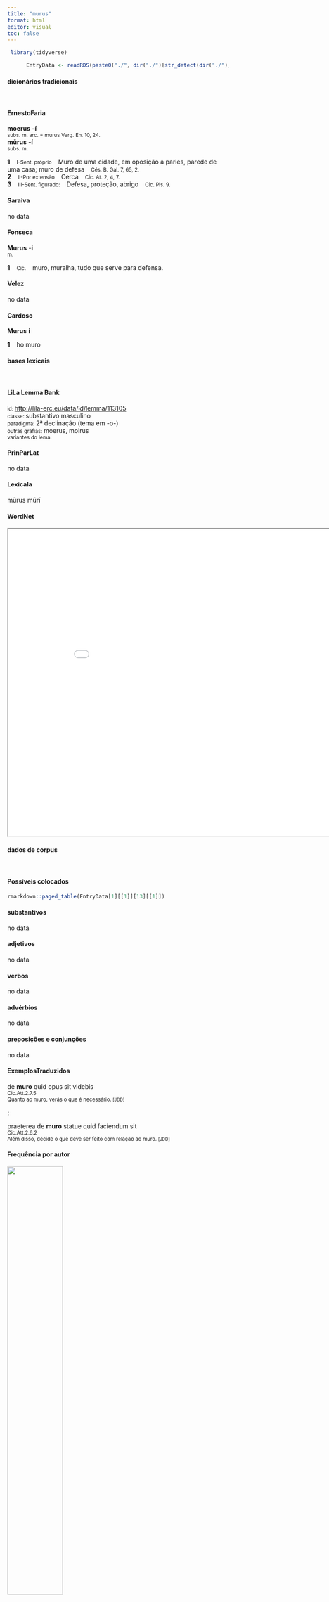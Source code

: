 ```yaml
---
title: "murus"
format: html
editor: visual
toc: false
---
```



```r
 library(tidyverse) 

      EntryData <- readRDS(paste0("./", dir("./")[str_detect(dir("./"), "_xx109-117-114-117-115xx_.rds")]))

```


#### dicionários tradicionais

&emsp;




::: panel-tabset

#### ErnestoFaria

<b>moerus</b> <b>-í</b> <br> <small>subs. m. arc. = murus Verg. En. 10, 24.</small> <br> <small></small> 
 <b>mūrus</b> <b>-í</b> <br> <small>subs. m.</small> <br> <small></small>   <p> <b>1</b> &ensp; <small>I-Sent. próprio</small> &ensp; Muro de uma cidade, em oposição a paries, parede de uma casa; muro de defesa &ensp; <small>Cés. B. Gal. 7, 65, 2.</small> <br> <b>2</b> &ensp; <small>II-Por extensão</small> &ensp; Cerca &ensp; <small>Cíc. At. 2, 4, 7.</small> <br> <b>3</b> &ensp; <small>III-Sent. figurado:</small> &ensp; Defesa, proteção, abrigo &ensp; <small>Cíc. Pis. 9.</small> </p>




#### Saraiva

no data




#### Fonseca

<b>Murus</b> -<b>i</b> <br> <small>m.</small>   <p> <b>1</b> &ensp; <small>Cic.</small> &ensp; muro, muralha, tudo que serve para defensa. </p>




#### Velez

no data




#### Cardoso

<b>Murus</b> <b>i</b>   <p> <b>1</b> &ensp; ho muro </p>


:::



#### bases lexicais

&emsp;






::: panel-tabset

#### LiLa Lemma Bank

<small> id: </small> <a href=' http://lila-erc.eu/data/id/lemma/113105 ' target="_blank"> http://lila-erc.eu/data/id/lemma/113105 </a> <br>
<small> classe: </small> substantivo masculino   <br>
<small> paradigma: </small> 2ª declinação (tema em -o-) <br>
<small> outras grafias: </small> moerus, moirus <br>
<small> variantes do lema: </small>  <br>





#### PrinParLat

no data




#### Lexicala

mūrus 
 mūrī




#### WordNet

<iframe width='900' height='700' src='Media/Tree__xx109-117-114-117-115xx__sem_type_lexemes_pt.html'>

</iframe>


:::



#### dados de corpus

&emsp;




::: panel-tabset

#### Possíveis colocados

```r

rmarkdown::paged_table(EntryData[1][[1]][13][[1]])

```


#### substantivos

no data




#### adjetivos

no data




#### verbos

no data




#### advérbios

no data




#### preposições e conjunções

no data


:::



::: panel-tabset

#### ExemplosTraduzidos

<p> de <b>muro</b> quid opus sit videbis <br> <small> Cic.Att.2.7.5 <br> Quanto ao muro, verás o que é necessário. <small> [JDD] </small> </small> </p>
; <p> praeterea de <b>muro</b> statue quid faciendum sit <br> <small> Cic.Att.2.6.2 <br> Além disso, decide o que deve ser feito com relação ao muro. <small> [JDD] </small> </small> </p>





#### Frequência por autor

![](./Media/barchart__xx109-117-114-117-115xx__lemma_BY_author_Frequencies.webp){width=50% fig-alt='This charts plots the frequency of lemma by author_Frequencies. The Caesar subcorpus registers the highest normalized frequency, with the value of 6.8 and an absolute frequency of 18. The Tacitus subcorpus follows, with a normalized frequency of 0 and an absolute frequency of 0. the subcorpus with the least normalized frequency is Ovidius with the normalized value of 0 and an absolute freqeuncy of 0. here are all the values: subcorpus: Caesar ; normalized frequency: 18 ; absolute frequency: 6.79809653297077. subcorpus: Cicero ; normalized frequency: 10 ; absolute frequency: 0.622959806633276. subcorpus: Horatius ; normalized frequency: 1 ; absolute frequency: 0.888020602077968. subcorpus: Ovidius ; normalized frequency: 0 ; absolute frequency: 0. subcorpus: Phaedrus ; normalized frequency: 0 ; absolute frequency: 0. subcorpus: Sallustius ; normalized frequency: 2 ; absolute frequency: 1.85511548093869. subcorpus: Seneca ; normalized frequency: 2 ; absolute frequency: 0.373266643026446. subcorpus: Suetonius ; normalized frequency: 0 ; absolute frequency: 0. subcorpus: Tacitus ; normalized frequency: 0 ; absolute frequency: 0. subcorpus: Vergilius ; normalized frequency: 2 ; absolute frequency: 3.86100386100386. subcorpus: Hieronymus ; normalized frequency: 0 ; absolute frequency: 0'}




#### Frequência por gênero

![](./Media/barchart__xx109-117-114-117-115xx__lemma_BY_genre_Frequencies.webp){width=50% fig-alt='This charts plots the frequency of lemma by genre_Frequencies. The Prosa.histórica subcorpus registers the highest normalized frequency, with the value of 4.87 and an absolute frequency of 20. The Poesia.trágica subcorpus follows, with a normalized frequency of 1.74 and an absolute frequency of 2. the subcorpus with the least normalized frequency is Prosa.filosófica with the normalized value of 0 and an absolute freqeuncy of 0. here are all the values: subcorpus: Prosa.histórica ; normalized frequency: 20 ; absolute frequency: 4.86866768908688. subcorpus: Prosa.filosófica ; normalized frequency: 0 ; absolute frequency: 0. subcorpus: Prosa.oratória ; normalized frequency: 7 ; absolute frequency: 0.672088177968949. subcorpus: Prosa.epistolográfica ; normalized frequency: 3 ; absolute frequency: 0.794933623042476. subcorpus: Poesia.lírica ; normalized frequency: 1 ; absolute frequency: 0.84125515268781. subcorpus: Poesia.didática ; normalized frequency: 0 ; absolute frequency: 0. subcorpus: Poesia.trágica ; normalized frequency: 2 ; absolute frequency: 1.73731758165393. subcorpus: Poesia.épica ; normalized frequency: 2 ; absolute frequency: 3.86100386100386. subcorpus: Prosa.ficcional ; normalized frequency: 0 ; absolute frequency: 0'}




#### Frequência por século

![](./Media/barchart__xx109-117-114-117-115xx__lemma_BY_period_Frequencies.webp){width=50% fig-alt='This charts plots the frequency of lemma by period_Frequencies. The I.a.C. subcorpus registers the highest normalized frequency, with the value of 1.54 and an absolute frequency of 33. The I.a.C. subcorpus follows, with a normalized frequency of 1.54 and an absolute frequency of 33. the subcorpus with the least normalized frequency is II.d.C. with the normalized value of 0 and an absolute freqeuncy of 0. here are all the values: subcorpus: I.a.C. ; normalized frequency: 33 ; absolute frequency: 1.53595531766349. subcorpus: I.d.C. ; normalized frequency: 2 ; absolute frequency: 0.305950741930549. subcorpus: II.d.C. ; normalized frequency: 0 ; absolute frequency: 0. subcorpus: IV.d.C. ; normalized frequency: 0 ; absolute frequency: 0'}


:::

